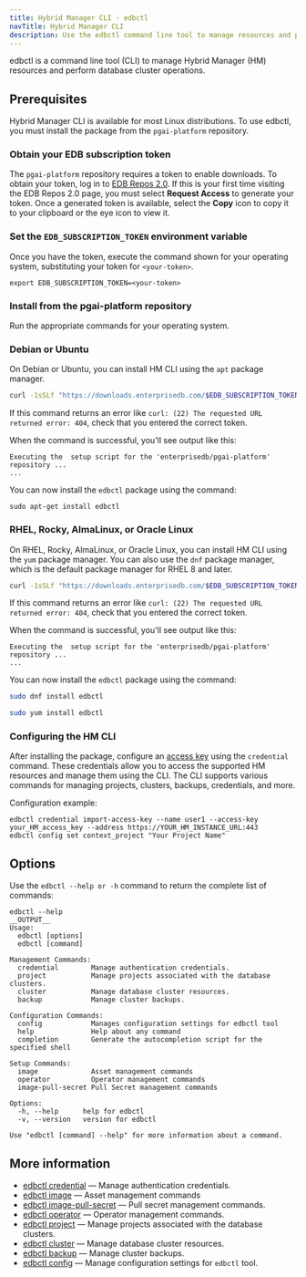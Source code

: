 ```yaml
---
title: Hybrid Manager CLI - edbctl
navTitle: Hybrid Manager CLI
description: Use the edbctl command line tool to manage resources and perform database cluster operations for Hybrid Manager.
---
```


edbctl is a command line tool (CLI) to manage Hybrid Manager (HM) resources and perform database cluster operations. 

## Prerequisites

Hybrid Manager CLI is available for most Linux distributions. To use edbctl, you must install the package from the `pgai-platform` repository.

### Obtain your EDB subscription token

The `pgai-platform` repository requires a token to enable downloads. To obtain your token, log in to [EDB Repos 2.0](https://www.enterprisedb.com/repos-downloads). If this is your first time visiting the EDB Repos 2.0 page, you must select **Request Access** to generate your token. Once a generated token is available, select the **Copy** icon to copy it to your clipboard or the eye icon to view it.

### Set the `EDB_SUBSCRIPTION_TOKEN` environment variable

Once you have the token, execute the command shown for your operating system, substituting
your token for `<your-token>`.

```shell
export EDB_SUBSCRIPTION_TOKEN=<your-token>
```

### Install from the pgai-platform repository

Run the appropriate commands for your operating system.

<TabContainer>

<Tab title="Debian or Ubuntu" value="debian-ubuntu">

### Debian or Ubuntu

On Debian or Ubuntu, you can install HM CLI using the `apt` package manager.

```bash
curl -1sSLf "https://downloads.enterprisedb.com/$EDB_SUBSCRIPTION_TOKEN/pgai-platform/setup.deb.sh" | sudo -E bash
```

If this command returns an error like `curl: (22) The requested URL returned error: 404`, check that you entered the correct token.

When the command is successful, you'll see output like this:

```console
Executing the  setup script for the 'enterprisedb/pgai-platform' repository ...
...
```

You can now install the `edbctl` package using the command:

```shell
sudo apt-get install edbctl
```

</Tab>

<Tab title="RHEL, Rocky, AlmaLinux, or Oracle Linux" value="rhel-rocky-almalinux-oracle">

### RHEL, Rocky, AlmaLinux, or Oracle Linux

On RHEL, Rocky, AlmaLinux, or Oracle Linux, you can install HM CLI using the `yum` package manager.
You can also use the `dnf` package manager, which is the default package manager for RHEL 8 and later.

```bash
curl -1sSLf "https://downloads.enterprisedb.com/$EDB_SUBSCRIPTION_TOKEN/pgai-platform/setup.rpm.sh" | sudo -E bash
```

If this command returns an error like `curl: (22) The requested URL returned error: 404`, check that you entered the correct token.

When the command is successful, you'll see output like this:

```console
Executing the  setup script for the 'enterprisedb/pgai-platform' repository ...
...
```

You can now install the `edbctl` package using the command:

<TabContainer>
<Tab title="dnf" value="dnf">

```bash
sudo dnf install edbctl
```

</Tab>
<Tab title="yum" value="yum">

```bash
sudo yum install edbctl
```

</Tab>
</TabContainer>

</Tab>
</TabContainer>

### Configuring the HM CLI

After installing the package, configure an [access key](/edb-postgres-ai/1.3/hybrid-manager/using_hybrid_manager/using_the_api/access_key/) using the `credential` command. These credentials allow you to access the supported HM resources and manage them using the CLI. The CLI supports various commands for managing projects, clusters, backups, credentials, and more.

Configuration example:

```
edbctl credential import-access-key --name user1 --access-key your_HM_access_key --address https://YOUR_HM_INSTANCE_URL:443
edbctl config set context_project "Your Project Name"
```

## Options

Use the `edbctl --help or -h` command to return the complete list of commands:

```
edbctl --help
__OUTPUT__
Usage:
  edbctl [options]
  edbctl [command]

Management Commands:
  credential        Manage authentication credentials.
  project           Manage projects associated with the database clusters.
  cluster           Manage database cluster resources.
  backup            Manage cluster backups.

Configuration Commands:
  config            Manages configuration settings for edbctl tool
  help              Help about any command
  completion        Generate the autocompletion script for the specified shell

Setup Commands:
  image             Asset management commands
  operator          Operator management commands
  image-pull-secret Pull Secret management commands

Options:
  -h, --help      help for edbctl
  -v, --version   version for edbctl

Use "edbctl [command] --help" for more information about a command.
```

## More information

-   [edbctl credential](edbctl_credential.mdx)	— Manage authentication credentials.
-   [edbctl image](edbctl_image.mdx) — Asset management commands
-   [edbctl image-pull-secret](edbctl_image_pull_secret.mdx) — Pull secret management commands.
-   [edbctl operator](edbctl_operator.mdx) — Operator management commands.
-   [edbctl project](edbctl_project.mdx) — Manage projects associated with the database clusters.
-   [edbctl cluster](edbctl_cluster.mdx) — Manage database cluster resources.
-   [edbctl backup](edbctl_backup.mdx)	— Manage cluster backups.
-   [edbctl config](edbctl_config.mdx)	— Manage configuration settings for `edbctl` tool.
